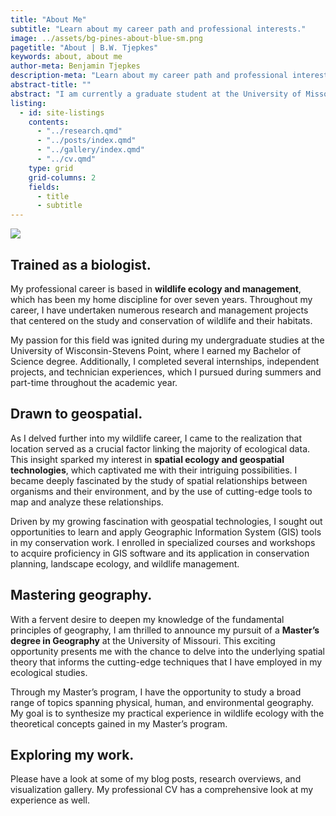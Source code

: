 ```yaml
---
title: "About Me"
subtitle: "Learn about my career path and professional interests."
image: ../assets/bg-pines-about-blue-sm.png
pagetitle: "About | B.W. Tjepkes"
keywords: about, about me
author-meta: Benjamin Tjepkes
description-meta: "Learn about my career path and professional interests."
abstract-title: ""
abstract: "I am currently a graduate student at the University of Missouri studying geography. I have over 7 years of progressive experience as a biologist with governmental, private, and academic entities in the environmental sector. My work focuses on using a variety of data science and geospatial tools to conduct research in ecology and biogeography."
listing:
  - id: site-listings
    contents:
      - "../research.qmd"
      - "../posts/index.qmd"
      - "../gallery/index.qmd"
      - "../cv.qmd"
    type: grid
    grid-columns: 2
    fields: 
      - title
      - subtitle
---
```


![](../assets/img-ben-work.png)

## Trained as a biologist. {.intro-heading}

My professional career is based in **wildlife ecology and management**, which has been my home discipline for over seven years. Throughout my career, I have undertaken numerous research and management projects that centered on the study and conservation of wildlife and their habitats.

::: {.consultant-section}

::: {.consultant-info}

My passion for this field was ignited during my undergraduate studies at the University of Wisconsin-Stevens Point, where I earned my Bachelor of Science degree. Additionally, I completed several internships, independent projects, and technician experiences, which I pursued during summers and part-time throughout the academic year.

:::

:::




## Drawn to geospatial. {.intro-heading}

As I delved further into my wildlife career, I came to the realization that location served as a crucial factor linking the majority of ecological data. This insight sparked my interest in **spatial ecology and geospatial technologies**, which captivated me with their intriguing possibilities. I became deeply fascinated by the study of spatial relationships between organisms and their environment, and by the use of cutting-edge tools to map and analyze these relationships.


::: {.consultant-section}

::: {.consultant-info}

Driven by my growing fascination with geospatial technologies, I sought out opportunities to learn and apply Geographic Information System (GIS) tools in my conservation work. I enrolled in specialized courses and workshops to acquire proficiency in GIS software and its application in conservation planning, landscape ecology, and wildlife management.

:::

:::



## Mastering geography. {.intro-heading}

With a fervent desire to deepen my knowledge of the fundamental principles of geography, I am thrilled to announce my pursuit of a **Master's degree in Geography** at the University of Missouri. This exciting opportunity presents me with the chance to delve into the underlying spatial theory that informs the cutting-edge techniques that I have employed in my ecological studies.


::: {.consultant-section}

::: {.consultant-info}

Through my Master's program, I have the opportunity to study a broad range of topics spanning physical, human, and environmental geography. My goal is to synthesize my practical experience in wildlife ecology with the theoretical concepts gained in my Master's program.

:::

:::

## Exploring my work. {.intro-heading}

Please have a look at some of my blog posts, research overviews, and visualization gallery. My professional CV has a comprehensive look at my experience as well.

::: {#site-listings}

:::